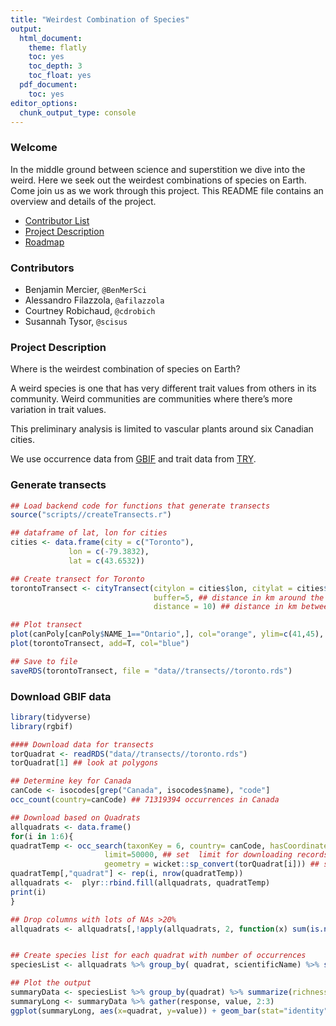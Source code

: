 ```yaml
---
title: "Weirdest Combination of Species"
output:
  html_document:
    theme: flatly
    toc: yes
    toc_depth: 3
    toc_float: yes
  pdf_document:
    toc: yes
editor_options:
  chunk_output_type: console
---
```


### Welcome
In the middle ground between science and superstition we dive into the weird. Here we seek out the weirdest combinations of species on Earth. Come join us as we work through this project. This README file contains an overview and details of the project.

* [Contributor List](#Contributors)
* [Project Description](#Project-Description)
* [Roadmap](https://github.com/DataDrivenEcologicalSynthesis/WeirdestSpeciesCombination/blob/master/Roadmap.md)


### Contributors
- Benjamin Mercier, `@BenMerSci`
- Alessandro Filazzola, `@afilazzola`
- Courtney Robichaud, `@cdrobich`
- Susannah Tysor, `@scisus`

### Project Description
Where is the weirdest combination of species on Earth?

A weird species is one that has very different trait values from others in its community. Weird communities are communities where there's more variation in trait values.

This preliminary analysis is limited to vascular plants around six Canadian cities.

We use occurrence data from [GBIF](https://www.gbif.org/) and trait data from [TRY](https://www.try-db.org/TryWeb/Home.php).

### Generate transects
```r
## Load backend code for functions that generate transects
source("scripts//createTransects.r")

## dataframe of lat, lon for cities
cities <- data.frame(city = c("Toronto"),
             lon = c(-79.3832),
             lat = c(43.6532))

## Create transect for Toronto
torontoTransect <- cityTransect(citylon = cities$lon, citylat = cities$lat, nquadrat = 6,  ## nquadrat is the number of quadrats
                                buffer=5, ## distance in km around the centroid of city to make the buffer. e.g. 5 = 10 x 10 km box with city as center
                                distance = 10) ## distance in km between buffered transects

## Plot transect
plot(canPoly[canPoly$NAME_1=="Ontario",], col="orange", ylim=c(41,45), xlim=c(-82,-76)) ## plot just Ontario, set x & y lim to zoom into Toronto area
plot(torontoTransect, add=T, col="blue")

## Save to file
saveRDS(torontoTransect, file = "data//transects//toronto.rds")
```

### Download GBIF data
```r
library(tidyverse)
library(rgbif)

#### Download data for transects
torQuadrat <- readRDS("data//transects//toronto.rds")
torQuadrat[1] ## look at polygons

## Determine key for Canada
canCode <- isocodes[grep("Canada", isocodes$name), "code"]
occ_count(country=canCode) ## 71319394 occurrences in Canada

## Download based on Quadrats
allquadrats <- data.frame()
for(i in 1:6){
quadratTemp <- occ_search(taxonKey = 6, country= canCode, hasCoordinate=T, return="data", ## select plants, in Canada, with coordinates
                     limit=50000, ## set  limit for downloading records
                     geometry = wicket::sp_convert(torQuadrat[i])) ## specify first quadrat
quadratTemp[,"quadrat"] <- rep(i, nrow(quadratTemp))
allquadrats <- 	plyr::rbind.fill(allquadrats, quadratTemp)
print(i)
}

## Drop columns with lots of NAs >20%
allquadrats <- allquadrats[,!apply(allquadrats, 2, function(x) sum(is.na(x))/nrow(allquadrats))>.20]


## Create species list for each quadrat with number of occurrences
speciesList <- allquadrats %>% group_by( quadrat, scientificName) %>% summarize(count=length(scientificName))

## Plot the output
summaryData <- speciesList %>% group_by(quadrat) %>% summarize(richness=length(scientificName), abundance=sum(count))
summaryLong <- summaryData %>% gather(response, value, 2:3)
ggplot(summaryLong, aes(x=quadrat, y=value)) + geom_bar(stat="identity") + facet_grid(response~., scales="free_y")
```


